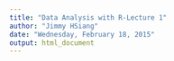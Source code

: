 ```yaml
---
title: "Data Analysis with R-Lecture 1"
author: "Jimmy HSiang"
date: "Wednesday, February 18, 2015"
output: html_document
---
```

